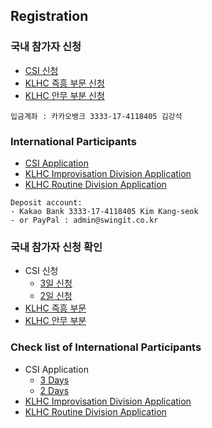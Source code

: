 
## Registration

### 국내 참가자 신청

- [CSI 신청](/registration/closed-kr)
- [KLHC 즉흥 부문 신청](https://tally.so/r/nPOX1P)
- [KLHC 안무 부분 신청](https://tally.so/r/w4r1Zo)

```
입금계좌 : 카카오뱅크 3333-17-4118405 김강석
```

### International Participants

- [CSI Application](https://tally.so/r/wddQrz)
- [KLHC Improvisation Division Application](https://tally.so/r/3EW8yo)
- [KLHC Routine Division Application](https://tally.so/r/w4rPgB)

```
Deposit account:
- Kakao Bank 3333-17-4118405 Kim Kang-seok
- or PayPal : admin@swingit.co.kr
```
### 국내 참가자 신청 확인

- CSI 신청
    - [3일 신청](https://docs.google.com/spreadsheets/d/e/2PACX-1vRCkM9-sKxCJYk0wmJkErqiFpecYC6YYQwfRyqMACk1u90hh-gQsGu4d8QIHawC_npRq7ViyCrqgrFJ/pubhtml?gid=139610405)
    - [2일 신청](https://docs.google.com/spreadsheets/d/e/2PACX-1vRCkM9-sKxCJYk0wmJkErqiFpecYC6YYQwfRyqMACk1u90hh-gQsGu4d8QIHawC_npRq7ViyCrqgrFJ/pubhtml?gid=1595283398)
- [KLHC 즉흥 부문](https://docs.google.com/spreadsheets/d/e/2PACX-1vTew5J7LptZHrj8Q_LycBAH7Dlwxl3_eP1PobO2r7MOPWW2OdzxmNxcY5H0Lx8YqEqNPrq9aawOAfW7/pubhtml?gid=139610405&single=true)
- [KLHC 안무 부분](https://docs.google.com/spreadsheets/d/e/2PACX-1vT6veKjYtrduHNkHhMVfb9fEsieK7DuLjo4tcLiXLevkM4Dr_gF5bhj3OpllENfqmysGdTfAxZCgaZO/pubhtml?gid=139610405&single=true)


### Check list of International Participants

- CSI Application
    - [3 Days](https://docs.google.com/spreadsheets/d/e/2PACX-1vSXxNDHxDq9RbEaShx6FwGO_TSXxYhTxdA4gMShYOGuDjcMSdVsnpbdcCvbQlRI4y1kN_mQPWM3jO5p/pubhtml?gid=139610405)
    - [2 Days](https://docs.google.com/spreadsheets/d/e/2PACX-1vSXxNDHxDq9RbEaShx6FwGO_TSXxYhTxdA4gMShYOGuDjcMSdVsnpbdcCvbQlRI4y1kN_mQPWM3jO5p/pubhtml?gid=1595283398)
- [KLHC Improvisation Division Application](https://docs.google.com/spreadsheets/d/e/2PACX-1vT0JrXHbAoZXvn_eDyQGUHQqOndrTcYRB_mdH55wDOpqBQBXv0jckrpaDGRUmLru0LBKK833E8Ebx7z/pubhtml?gid=139610405&single=true)
- [KLHC Routine Division Application](https://docs.google.com/spreadsheets/d/e/2PACX-1vRm15B07myBrrSFFpymhs2IAZn0mteRZjSQcbJzmcoYVAnaSzHIZggwze1h0vVmQc4TthRXXlqSIk8D/pubhtml?gid=139610405&single=true)